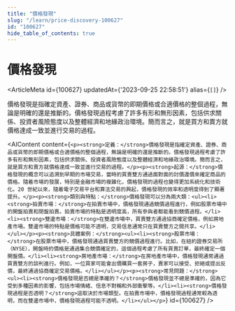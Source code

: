 ```yaml
---
title: "價格發現"
slug: "/learn/price-discovery-100627"
id: "100627"
hide_table_of_contents: true
---
```



# 價格發現

<ArticleMeta id={100627} updatedAt={'2023-09-25 22:58:51'} alias={`[]`} />
<div className='border-solid border-b border-t-0 my-4 border-[var(--ifm-color-gray-300)]' />

價格發現是指確定資產、證券、商品或貨幣的即期價格或合適價格的整個過程，無論是明確的還是推斷的。價格發現過程考慮了許多有形和無形因素，包括供求關係、投資者風險態度以及整體經濟和地緣政治環境。簡而言之，就是買方和賣方就價格達成一致並進行交易的過程。

<AIContent content={`<p><strong>定義：</strong>價格發現是指確定資產、證券、商品或貨幣的即期價格或合適價格的整個過程，無論是明確的還是推斷的。價格發現過程考慮了許多有形和無形因素，包括供求關係、投資者風險態度以及整體經濟和地緣政治環境。簡而言之，就是買方和賣方就價格達成一致並進行交易的過程。</p><p><strong>起源：</strong>價格發現的概念可以追溯到早期的市場交易，當時的買賣雙方通過面對面的討價還價來確定商品的價格。隨着市場的發展，特別是金融市場的複雜化，價格發現的過程也變得更加系統化和技術化。20 世紀以來，隨着電子交易平台和算法交易的興起，價格發現的效率和透明度得到了顯著提升。</p><p><strong>類別與特點：</strong>價格發現可以分為兩大類：<ul><li><strong>拍賣市場：</strong>在拍賣市場中，價格發現通過競價過程進行，例如股票市場中的開盤拍賣和閉盤拍賣。拍賣市場的特點是透明度高，所有參與者都能看到競價過程。</li><li><strong>雙邊市場：</strong>在雙邊市場中，買賣雙方通過協商確定價格，例如房地產市場。雙邊市場的特點是價格可能不透明，交易信息通常只在買賣雙方之間共享。</li></ul></p><p><strong>具體案例：</strong><ul><li><strong>股票市場：</strong>在股票市場中，價格發現通過買賣雙方的競價過程進行。比如，在紐約證券交易所（NYSE），開盤時的價格是通過集合競價確定的，這個過程考慮了所有買賣訂單，最終確定一個開盤價。</li><li><strong>房地產市場：</strong>在房地產市場中，價格發現通常通過買賣雙方的談判進行。例如，一位買家可能會出價購買一套房子，賣家可以接受、拒絕或提出反價，最終通過協商確定交易價格。</li></ul></p><p><strong>常見問題：</strong><ul><li><strong>價格發現是否總是準確的？</strong>價格發現並不總是準確的，因為它受到多種因素的影響，包括市場情緒、信息不對稱和外部衝擊等。</li><li><strong>價格發現過程是否透明？</strong>這取決於市場類型。在拍賣市場中，價格發現過程通常較為透明，而在雙邊市場中，價格發現過程可能不透明。</li></ul></p>`} id={100627} />
